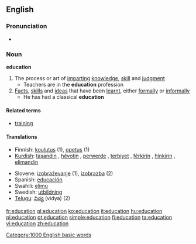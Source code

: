 {{wikipedia}}
{{see|éducation}}
==English==

===Pronunciation===
*{{audio|en-us-education.ogg|Audio (US)}}

===Noun===
'''education'''

# The process or art of [[imparting]] [[knowledge]], [[skill]] and [[judgment]]
#* Teachers are in the '''education''' profession
# [[fact|Facts]], [[skill]]s and [[idea]]s that have been [[learnt]], either [[formally]] or [[informally]]
#* He has had a classical '''education'''

====Related terms====
*[[training]]

====Translations====
{{top}}
*Finnish: [[koulutus]] (1), [[opetus]] (1)
*[[Kurdish]]: [[taşandin]] {{f}}, [[hêvotin]] {{f}}, [[perwerde]] {{f}}, [[terbiyet]] {{f}}, [[fêr|fêrkirin]] {{f}}, [[hîn|hînkirin]] {{f}}, [[elimandin]] {{f}}
{{mid}}
*Slovene: [[izobraževanje]] {{n}} (1), [[izobrazba]] {{f}} (2)
*Spanish: [[educación]] {{f}}
*Swahili: [[elimu]]
*Swedish: [[utbildning]] {{c}}
*[[Telugu]]: [[విద్య]] (vidya) (2)
{{bottom}}

[[Category:1000 English basic words]]

[[fr:education]]
[[gl:education]]
[[ko:education]]
[[it:education]]
[[hu:education]]
[[pl:education]]
[[pt:education]]
[[simple:education]]
[[fi:education]]
[[ta:education]]
[[vi:education]]
[[zh:education]]